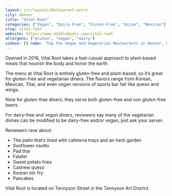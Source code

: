 ```yaml
---
layout: src/layouts/Restaurant.astro
city: denver
title: "Vital Root"
categories: ["Vegan", "Dairy-Free", "Gluten-Free", "Asian", "Mexican"]
slug: vital-root
website: https://www.ediblebeats.com/vital-root
allergens: ["gluten", "vegan", "dairy"]
videos: [{ name: "Top Ten Vegan and Vegetarian Restaurants in Denver, Colorado", url: "https://www.youtube.com/watch?v=HobDYv0mynY" }]
---
```


Opened in 2016, Vital Root takes a fast-casual approach to plant-based meals that nourish the body and honor the earth.

The menu at Vital Root is entirely gluten-free and plant-based, so it’s great for gluten-free and vegetarian diners. The flavors range from Korean, Mexican, Thai, and even vegan versions of sports bar fair like queso and wings.

Note for gluten-free diners, they serve both gluten-free and non gluten-free beers.

For dairy-free and vegan diners, reviewers say many of the vegetarian dishes can be modified to be dairy-free and/or vegan, just ask your server.

Reviewers rave about:
* The patio that’s lined with cafeteria trays and an herb garden
* Sunflower risotto
* Pad thai
* Falafel
* Sweet potato fries
* Cashew queso
* Korean stir fry
* Pancakes

Vital Root is located on Tennyson Street in the Tennyson Art District.
